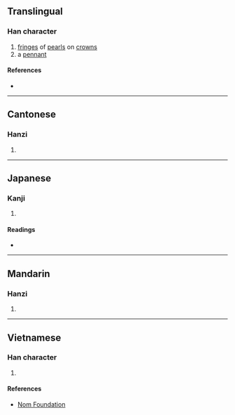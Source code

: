 {{character info}}
==Translingual==

===Han character===
{{Han char|rn=70|rad=方|as=07|sn=11|four=|canj=YSYIU|ids=⿰方㐬}}

# [[fringe]]s of [[pearl]]s on [[crown]]s
# a [[pennant]]

====References====
* {{Han ref|kx=0483.120|dkj=13651|dj=0845.080|hdz=32182.020|uh=65C8|ud=26056}}

----

==Cantonese==

===Hanzi===
{{yue-hanzi|jyut=[[lau4]]|y=lau4}}

# {{rfdef|yue|sort=方07}}

----

==Japanese==

===Kanji===
{{ja-kanji|grade=|rs=方07}}

# {{rfdef|ja|sort=方07}}

====Readings====
* {{ja-readings|on=[[りゅう]] (ryū)|kun=[[はたあし]] (hataashi)}}

----

==Mandarin==

===Hanzi===
{{cmn-hanzi|pin=[[liú]] ([[liu2]])|wg=liu<sup>2</sup>}}

# {{rfdef|cmn|sort=方07}}

----

==Vietnamese==

===Han character===
{{vi-hantu|rs=方07|lưu}}

# {{rfdef|vi|sort=方07}}

====References====
* [http://nomfoundation.org/common/nom_details.php?codepoint=65c8 Nom Foundation]
